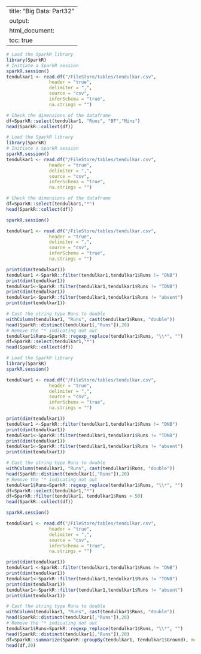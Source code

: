
---
title: "Big Data: Part32"
output:
  html_document:
    toc: true
---


```r
# Load the SparkR library
library(SparkR)
# Initiate a SparkR session
sparkR.session()
tendulkar1 <- read.df("/FileStore/tables/tendulkar.csv", 
                header = "true", 
                delimiter = ",", 
                source = "csv", 
                inferSchema = "true", 
                na.strings = "")

# Check the dimensions of the dataframe
df=SparkR::select(tendulkar1, "Runs", "BF","Mins")
head(SparkR::collect(df))
```


```r
# Load the SparkR library
library(SparkR)
# Initiate a SparkR session
sparkR.session()
tendulkar1 <- read.df("/FileStore/tables/tendulkar.csv", 
                header = "true", 
                delimiter = ",", 
                source = "csv", 
                inferSchema = "true", 
                na.strings = "")

# Check the dimensions of the dataframe
df=SparkR::select(tendulkar1,"*")
head(SparkR::collect(df))
```


```r
sparkR.session()

tendulkar1 <- read.df("/FileStore/tables/tendulkar.csv", 
				header = "true", 
				delimiter = ",", 
				source = "csv", 
				inferSchema = "true", 
				na.strings = "")

print(dim(tendulkar1))
tendulkar1 <-SparkR::filter(tendulkar1,tendulkar1$Runs != "DNB")
print(dim(tendulkar1))
tendulkar1<-SparkR::filter(tendulkar1,tendulkar1$Runs != "TDNB")
print(dim(tendulkar1))
tendulkar1<-SparkR::filter(tendulkar1,tendulkar1$Runs != "absent")
print(dim(tendulkar1))

# Cast the string type Runs to double
withColumn(tendulkar1, "Runs", cast(tendulkar1$Runs, "double"))
head(SparkR::distinct(tendulkar1[,"Runs"]),20)
# Remove the "* indicating not out
tendulkar1$Runs=SparkR::regexp_replace(tendulkar1$Runs, "\\*", "")
df=SparkR::select(tendulkar1,"*")
head(SparkR::collect(df))
```


```r
# Load the SparkR library
library(SparkR)
sparkR.session()

tendulkar1 <- read.df("/FileStore/tables/tendulkar.csv", 
				header = "true", 
				delimiter = ",", 
				source = "csv", 
				inferSchema = "true", 
				na.strings = "")

print(dim(tendulkar1))
tendulkar1 <-SparkR::filter(tendulkar1,tendulkar1$Runs != "DNB")
print(dim(tendulkar1))
tendulkar1<-SparkR::filter(tendulkar1,tendulkar1$Runs != "TDNB")
print(dim(tendulkar1))
tendulkar1<-SparkR::filter(tendulkar1,tendulkar1$Runs != "absent")
print(dim(tendulkar1))

# Cast the string type Runs to double
withColumn(tendulkar1, "Runs", cast(tendulkar1$Runs, "double"))
head(SparkR::distinct(tendulkar1[,"Runs"]),20)
# Remove the "* indicating not out
tendulkar1$Runs=SparkR::regexp_replace(tendulkar1$Runs, "\\*", "")
df=SparkR::select(tendulkar1,"*")
df=SparkR::filter(tendulkar1, tendulkar1$Runs > 50)
head(SparkR::collect(df))
```


```r
sparkR.session()

tendulkar1 <- read.df("/FileStore/tables/tendulkar.csv", 
				header = "true", 
				delimiter = ",", 
				source = "csv", 
				inferSchema = "true", 
				na.strings = "")

print(dim(tendulkar1))
tendulkar1 <-SparkR::filter(tendulkar1,tendulkar1$Runs != "DNB")
print(dim(tendulkar1))
tendulkar1<-SparkR::filter(tendulkar1,tendulkar1$Runs != "TDNB")
print(dim(tendulkar1))
tendulkar1<-SparkR::filter(tendulkar1,tendulkar1$Runs != "absent")
print(dim(tendulkar1))

# Cast the string type Runs to double
withColumn(tendulkar1, "Runs", cast(tendulkar1$Runs, "double"))
head(SparkR::distinct(tendulkar1[,"Runs"]),20)
# Remove the "* indicating not out
tendulkar1$Runs=SparkR::regexp_replace(tendulkar1$Runs, "\\*", "")
head(SparkR::distinct(tendulkar1[,"Runs"]),20)
df=SparkR::summarize(SparkR::groupBy(tendulkar1, tendulkar1$Ground), mean = mean(tendulkar1$Runs), minRuns=min(tendulkar1$Runs),maxRuns=max(tendulkar1$Runs))
head(df,20)
```


